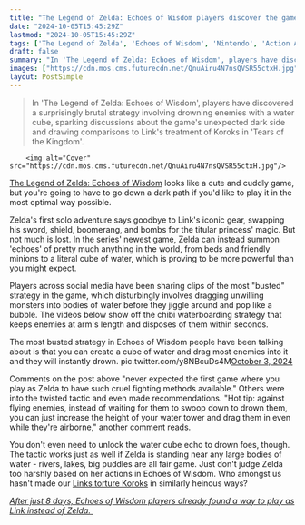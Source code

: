 ```yaml
---
title: "The Legend of Zelda: Echoes of Wisdom players discover the game's most 'busted' (and twisted) strategy is to literally drown foes"
date: "2024-10-05T15:45:29Z"
lastmod: "2024-10-05T15:45:29Z"
tags: ['The Legend of Zelda', 'Echoes of Wisdom', 'Nintendo', 'Action Adventure', 'RPG', 'Switch', 'Zelda']
draft: false
summary: "In 'The Legend of Zelda: Echoes of Wisdom', players have discovered a surprisingly brutal strategy involving drowning enemies with a water cube, sparking discussions about the game's unexpected dark side and drawing comparisons to Link's treatment of Koroks in 'Tears of the Kingdom'."
images: ["https://cdn.mos.cms.futurecdn.net/QnuAiru4N7nsQVSR55ctxH.jpg"]
layout: PostSimple
---
```

> In 'The Legend of Zelda: Echoes of Wisdom', players have discovered a surprisingly brutal strategy involving drowning enemies with a water cube, sparking discussions about the game's unexpected dark side and drawing comparisons to Link's treatment of Koroks in 'Tears of the Kingdom'.


        <img alt="Cover" src="https://cdn.mos.cms.futurecdn.net/QnuAiru4N7nsQVSR55ctxH.jpg"/>
        
[The Legend of Zelda: Echoes of Wisdom](https://www.gamesradar.com/games/the-legend-of-zelda/the-legend-of-zelda-echoes-of-wisdom-guide/) looks like a cute and cuddly game, but you're going to have to go down a dark path if you'd like to play it in the most optimal way possible.

Zelda's first solo adventure says goodbye to Link's iconic gear, swapping his sword, shield, boomerang, and bombs for the titular princess' magic. But not much is lost. In the series' newest game, Zelda can instead summon 'echoes' of pretty much anything in the world, from beds and friendly minions to a literal cube of water, which is proving to be more powerful than you might expect.

Players across social media have been sharing clips of the most "busted" strategy in the game, which disturbingly involves dragging unwilling monsters into bodies of water before they jiggle around and pop like a bubble. The videos below show off the chibi waterboarding strategy that keeps enemies at arm's length and disposes of them within seconds.

The most busted strategy in Echoes of Wisdom people have been talking about is that you can create a cube of water and drag most enemies into it and they will instantly drown. pic.twitter.com/y8NBcuDs4M[October 3, 2024](https://twitter.com/Papapishu/status/1841966251108639135)

Comments on the post above "never expected the first game where you play as Zelda to have such cruel fighting methods available." Others were into the twisted tactic and even made recommendations. "Hot tip: against flying enemies, instead of waiting for them to swoop down to drown them, you can just increase the height of your water tower and drag them in even while they're airborne," another comment reads.

You don't even need to unlock the water cube echo to drown foes, though. The tactic works just as well if Zelda is standing near any large bodies of water - rivers, lakes, big puddles are all fair game. Just don't judge Zelda too harshly based on her actions in Echoes of Wisdom. Who amongst us hasn't made our [Links torture Koroks](https://www.gamesradar.com/the-voice-of-hestu-in-tears-of-the-kingdom-responds-to-all-the-korok-torture-i-see-your-sins/) in similarly heinous ways?

[<em>After just 8 days, Echoes of Wisdom players already found a way to play as Link instead of Zelda.</em> ](https://www.gamesradar.com/games/the-legend-of-zelda/after-just-8-days-zelda-echoes-of-wisdom-players-have-already-found-a-way-to-play-as-link-instead-of-the-titular-princess/)
        